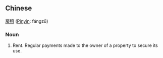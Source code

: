 ==Chinese==
[[房]][[租]] ([[Pinyin]]: fángzū)

===Noun===
# Rent.  Regular payments made to the owner of a property to secure its use.